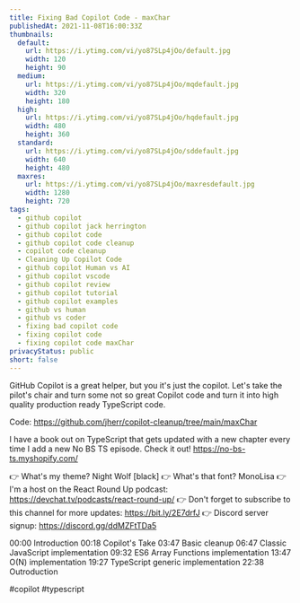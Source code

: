 ```yaml
---
title: Fixing Bad Copilot Code - maxChar
publishedAt: 2021-11-08T16:00:33Z
thumbnails:
  default:
    url: https://i.ytimg.com/vi/yo87SLp4jOo/default.jpg
    width: 120
    height: 90
  medium:
    url: https://i.ytimg.com/vi/yo87SLp4jOo/mqdefault.jpg
    width: 320
    height: 180
  high:
    url: https://i.ytimg.com/vi/yo87SLp4jOo/hqdefault.jpg
    width: 480
    height: 360
  standard:
    url: https://i.ytimg.com/vi/yo87SLp4jOo/sddefault.jpg
    width: 640
    height: 480
  maxres:
    url: https://i.ytimg.com/vi/yo87SLp4jOo/maxresdefault.jpg
    width: 1280
    height: 720
tags:
  - github copilot
  - github copilot jack herrington
  - github copilot code
  - github copilot code cleanup
  - copilot code cleanup
  - Cleaning Up Copilot Code
  - github copilot Human vs AI
  - github copilot vscode
  - github copilot review
  - github copilot tutorial
  - github copilot examples
  - github vs human
  - github vs coder
  - fixing bad copilot code
  - fixing copilot code
  - fixing copilot code maxChar
privacyStatus: public
short: false
---
```

  
  GitHub Copilot is a great helper, but you it's just the copilot. Let's take the pilot's chair and turn some not so great Copilot code and turn it into high quality production ready TypeScript code.

Code: https://github.com/jherr/copilot-cleanup/tree/main/maxChar

I have a book out on TypeScript that gets updated with a new chapter every time I add a new No BS TS episode. Check it out! https://no-bs-ts.myshopify.com/

👉 What's my theme? Night Wolf [black]
👉 What's that font? MonoLisa
👉 I'm a host on the React Round Up podcast: https://devchat.tv/podcasts/react-round-up/
👉 Don't forget to subscribe to this channel for more updates: https://bit.ly/2E7drfJ
👉 Discord server signup: https://discord.gg/ddMZFtTDa5

00:00 Introduction
00:18 Copilot's Take
03:47 Basic cleanup
06:47 Classic JavaScript implementation
09:32 ES6 Array Functions implementation
13:47 O(N) implementation
19:27 TypeScript generic implementation
22:38 Outroduction

#copilot #typescript
  